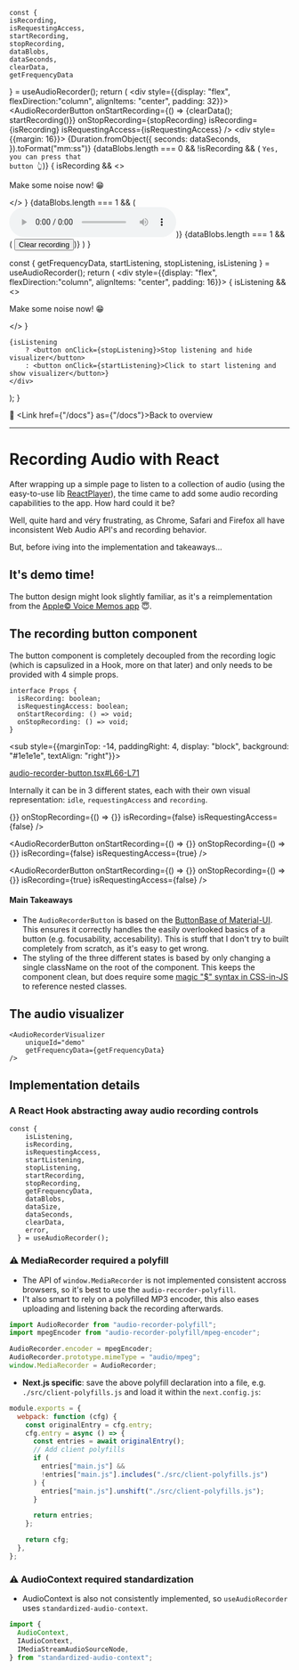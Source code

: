 
<!-- DEMO CODE -->

    const {
    isRecording,
    isRequestingAccess,
    startRecording,
    stopRecording,
    dataBlobs,
    dataSeconds,
    clearData,
    getFrequencyData
  } = useAudioRecorder();
  return (
      <div style={{display: "flex", flexDirection:"column", alignItems: "center", padding: 32}}>
        <AudioRecorderButton
            onStartRecording={() => {clearData(); startRecording()}}
            onStopRecording={stopRecording}
            isRecording={isRecording}
            isRequestingAccess={isRequestingAccess}
        />
        <div style={{margin: 16}}>
            {Duration.fromObject({
                seconds: dataSeconds,
            }).toFormat("mm:ss")}
        </div>
        {dataBlobs.length === 0 && !isRecording && ( <code>Yes, you can press that button 👆</code>)}
        { isRecording && <>
          <AudioRecorderVisualizer
            uniqueId="demo"
            getFrequencyData={getFrequencyData}
          />
          <p>Make some noise now! 😁</p>
          </>
        }
        {dataBlobs.length === 1 && ( <audio src={URL.createObjectURL(dataBlobs[0])} controls></audio>)}
        {dataBlobs.length === 1 && ( <button onClick={clearData}>Clear recording</button>)}
    </div>
  )
}

  const { getFrequencyData, startListening, stopListening, isListening } = useAudioRecorder();
  return (
    <div style={{display: "flex", flexDirection:"column", alignItems: "center", padding: 16}}> 
      { isListening && <>
        <AudioRecorderVisualizer
          uniqueId="demo"
          getFrequencyData={getFrequencyData}
        />
        <p>Make some noise now! 😁</p>
        </>
      }
    
      
    {isListening
        ? <button onClick={stopListening}>Stop listening and hide visualizer</button>
        : <button onClick={startListening}>Click to start listening and show visualizer</button>}
    </div>
  );
}

<!-- END DEMO CODE -->

<AppContainer maxWidth="sm"><div className="docs-page">

📓 <Link href={"/docs"} as={"/docs"}>Back to overview</Link>

-----

# Recording Audio with React

After wrapping up a simple page to listen to a collection of audio (using the easy-to-use lib [ReactPlayer](https://github.com/CookPete/react-player)), the time came to add some audio recording capabilities to the app. How hard could it be?

Well, quite hard and véry frustrating, as Chrome, Safari and Firefox all have inconsistent Web Audio API's and recording behavior.

But, before iving into the implementation and takeaways...

## It's demo time!

<AudioRecorderDemo />

The button design might look slightly familiar, as it's a reimplementation from the [Apple© Voice Memos app](https://support.apple.com/en-us/HT206775) 😇.

## The recording button component



The button component is completely decoupled from the recording logic (which is capsulized in a Hook, more on that later) and only needs to be provided with 4 simple props.

```tsx
interface Props {
  isRecording: boolean;
  isRequestingAccess: boolean;
  onStartRecording: () => void;
  onStopRecording: () => void;
}
```
<sub style={{marginTop: -14, paddingRight: 4, display: "block", background: "#1e1e1e", textAlign: "right"}}>

[audio-recorder-button.tsx#L66-L71](https://github.com/jasperhartong/pod/blob/master/src/components/audio-recorder-hook/audio-recorder-button.tsx#L66-L71)

</sub>

Internally it can be in 3 different states, each with their own visual representation: `idle`, `requestingAccess` and `recording`.

<div style={{ display: "flex", justifyContent: "space-around", padding: 24 }}>
<AudioRecorderButton
    onStartRecording={() => {}}
    onStopRecording={() => {}}
    isRecording={false}
    isRequestingAccess={false} />

<AudioRecorderButton
    onStartRecording={() => {}}
    onStopRecording={() => {}}
    isRecording={false}
    isRequestingAccess={true} />

<AudioRecorderButton
    onStartRecording={() => {}}
    onStopRecording={() => {}}
    isRecording={true}
    isRequestingAccess={false} />
</div>




#### Main Takeaways

* The `AudioRecorderButton` is based on the [ButtonBase of Material-UI](https://material-ui.com/api/button-base/). This ensures it correctly handles the easily overlooked basics of a button (e.g. focusability, accesability). This is stuff that I don't try to built completely from scratch, as it's easy to get wrong.
* The styling of the three different states is based by only changing a single className on the root of the component. This keeps the component clean, but does require some [magic "$" syntax in CSS-in-JS](https://cssinjs.org/jss-plugin-nested?v=v10.4.0#use-rulename-to-reference-a-local-rule-within-the-same-style-sheet) to reference nested classes. 

## The audio visualizer

<AudioRecorderVisualizerWithState />


```tsx
<AudioRecorderVisualizer
    uniqueId="demo"
    getFrequencyData={getFrequencyData}
/>
```


## Implementation details

### A React Hook abstracting away audio recording controls

```tsx
const {
    isListening,
    isRecording,
    isRequestingAccess,
    startListening,
    stopListening,
    startRecording,
    stopRecording,
    getFrequencyData,
    dataBlobs,
    dataSize,
    dataSeconds,
    clearData,
    error,
  } = useAudioRecorder();
```

### ⚠️ MediaRecorder required a polyfill

* The API of `window.MediaRecorder` is not implemented consistent accross browsers, so it's best to use the `audio-recorder-polyfill`.
* I't also smart to rely on a polyfilled MP3 encoder, this also eases uploading and listening back the recording afterwards.

```js
import AudioRecorder from "audio-recorder-polyfill";
import mpegEncoder from "audio-recorder-polyfill/mpeg-encoder";

AudioRecorder.encoder = mpegEncoder;
AudioRecorder.prototype.mimeType = "audio/mpeg";
window.MediaRecorder = AudioRecorder;
```

* **Next.js specific**: save the above polyfill declaration into a file, e.g. `./src/client-polyfills.js` and load it within the `next.config.js`:

```js
module.exports = {
  webpack: function (cfg) {
    const originalEntry = cfg.entry;
    cfg.entry = async () => {
      const entries = await originalEntry();
      // Add client polyfills
      if (
        entries["main.js"] &&
        !entries["main.js"].includes("./src/client-polyfills.js")
      ) {
        entries["main.js"].unshift("./src/client-polyfills.js");
      }

      return entries;
    };

    return cfg;
  },
};
```

### ⚠️ AudioContext required standardization

* AudioContext is also not consistently implemented, so `useAudioRecorder` uses `standardized-audio-context`.

```ts
import {
  AudioContext,
  IAudioContext,
  IMediaStreamAudioSourceNode,
} from "standardized-audio-context";
```

</div></AppContainer>